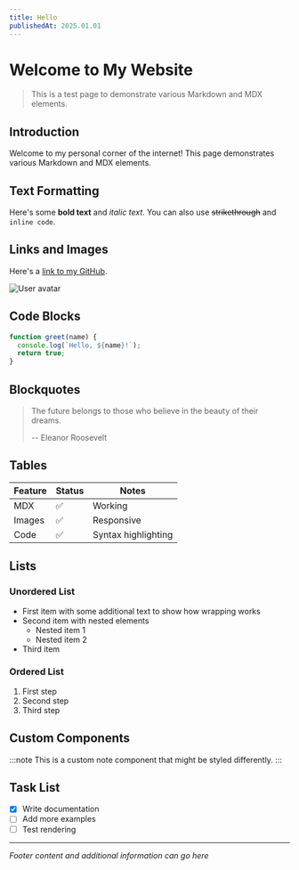 ```yaml
---
title: Hello
publishedAt: 2025.01.01
---
```



# Welcome to My Website
> This is a test page to demonstrate various Markdown and MDX elements.

## Introduction

Welcome to my personal corner of the internet! This page demonstrates various Markdown and MDX elements.

## Text Formatting

Here's some **bold text** and *italic text*. You can also use ~~strikethrough~~ and `inline code`.

## Links and Images

Here's a [link to my GitHub](https://github.com/IMCurie).

<div className="relative w-24 h-24">
  <Image
    src="/avatar.jpg"
    alt="User avatar"
    className="rounded-full object-cover"
    fill
    quality={100}
  />
</div>

## Code Blocks

```javascript
function greet(name) {
  console.log(`Hello, ${name}!`);
  return true;
}
```

## Blockquotes

> The future belongs to those who believe in the beauty of their dreams.
>
> -- Eleanor Roosevelt

## Tables

| Feature | Status | Notes |
|---------|--------|-------|
| MDX     | ✅    | Working |
| Images  | ✅    | Responsive |
| Code    | ✅    | Syntax highlighting |

## Lists

### Unordered List
- First item with some additional text to show how wrapping works
- Second item with nested elements
  - Nested item 1
  - Nested item 2
- Third item

### Ordered List
1. First step
2. Second step
3. Third step

## Custom Components

:::note
This is a custom note component that might be styled differently.
:::

## Task List

- [x] Write documentation
- [ ] Add more examples
- [ ] Test rendering

---

*Footer content and additional information can go here*